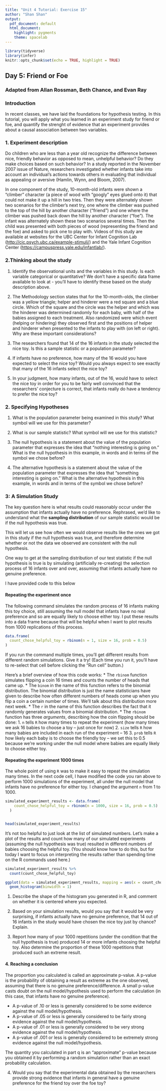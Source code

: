 ```yaml
---
title: "Unit 4 Tutorial: Exercise 15"
author: "Shan Shan"
output:
  pdf_document: default
  html_document:
    highlight: pygments
    theme: spacelab
---
```


```r
library(tidyverse)
library(infer)
knitr::opts_chunk$set(echo = TRUE, highlight = TRUE)
```

## Day 5: Friend or Foe
### Adapted from Allan Rossman, Beth Chance, and Evan Ray

### Introduction

In recent classes, we have laid the foundations for hypothesis testing. In this tutorial, you will apply what you learned in an experiment study for friend or foe, and quantify the strenght of evidence that an experiment provides about a causal association between two variables.

### 1. Experiment description

Do children who are less than a year old recognize the difference between nice, friendly behavior as opposed to mean, unhelpful behavior? Do they make choices based on such behavior? In a study reported in the November 2007 issue of Nature, researchers investigated whether infants
take into account an individual's actions towards others in evaluating that individual as appealing or aversive (Hamlin, Wynn, and Bloom, 2007).

In one component of the study, 10-month-old infants were shown a "climber" character (a piece of wood with "googly" eyes glued onto it) that
could not make it up a hill in two tries. Then they were alternately shown two scenarios for the climber's next try, one where the climber was pushed to the top of the hill by another character ("friend") and one where the climber was pushed back down the hill by another character ("foe"). The infant was alternately shown these two scenarios several times. Then the child was presented with both pieces of wood (representing the friend and the foe) and asked to pick one to play with. Videos of this study are available at websites for the UBC Center for Infant Cognition Lab (<http://cic.psych.ubc.ca/example-stimuli/>) and the Yale Infant Cognition Center (<https://campuspress.yale.edu/infantlab/>).

### 2.Thinking about the study

1. Identify the observational units and the variables in this study.  Is each variable categorical or quantitative?  We don't have a specific data frame available to look at - you'll have to identify these based on the study description above.

2. The Methodology section states that for the 10-month-olds, the climber was a yellow triangle; helper and hinderer were a red square and a blue circle.  Which of the square and the circle was the helper and which was the hinderer was determined randomly for each baby, with half of the babies assigned to each treatment.  Also randomized were which event (helping or hindering) they observed first and the positions of helper and hinderer when presented to the infants to play with (on left or right). Why are these important considerations?

3. The researchers found that 14 of the 16 infants in the study selected the nice toy. Is this a sample statistic or a population parameter?

4. If infants have no preference, how many of the 16 would you have expected to select the nice toy? Would you always expect to see exactly that many of the 16 infants select the nice toy?

5. In your judgment, how many infants, out of the 16, would have to select the nice toy in order for you to be fairly well convinced that the researchers' conjecture is correct, that infants really do have a tendency to prefer the nice toy?


### 2. Specifying Hypotheses

1. What is the population parameter being examined in this study?  What symbol will we use for this parameter?


2.  What is our sample statistic?  What symbol will we use for this statistic?


3. The null hypothesis is a statement about the value of the population parameter that expresses the idea that "nothing interesting is going on."  What is the null hypothesis in this example, in words and in terms of the symbol we chose  before?


4. The alternative hypothesis is a statement about the value of the population parameter that expresses the idea that "something interesting is going on."  What is the alternative hypothesis in this example, in words and in terms of the symbol we chose before?


### 3: A Simulation Study

The key question here is what results could reasonably occur under the assumption that infants actually have no preference.  Rephrased, we'd like to understand what the **sampling distribution** of our sample statistic would be if the null hypothesis was true.

This will let us see how often we would observe results like the ones we got in this study if the null hypothesis was true, and therefore determine whether or not the data we observed are consistent with the null hypothesis.

One way to get at the sampling distribution of our test statistic if the null hypothesis is true is by simulating (artificially re-creating) the selection process of 16 infants over and over, assuming that infants actually have no genuine preference.

I have provided code to this below

#### Repeating the experiment once
The following command simulates the random process of 16 infants making this toy choice, still assuming the null model that infants have no real preference and so are equally likely to choose either toy. I put these results into a data frame because that will be helpful when I want to plot results from 1000 replications of this process.

```r
data.frame(
  count_chose_helpful_toy = rbinom(n = 1, size = 16, prob = 0.5)
)
```

If you run the command multiple times, you'll get different results from different random simulations. Give it a try! (Each time you run it, you'll have to re-select that cell before clicking the "Run cell" button.)

Here's a brief overview of how this code works:
* The `rbinom` function simulates flipping a coin 16 times and counts the number of heads that came up.
    * The `binom` in the name of this function refers to the binomial distribution.  The binomial distribution is just the name statisticians have given to describe how often different numbers of heads come up when you flip a coin a certain number of times.  We'll talk about this distribution more next week.
    * The `r` in the name of this function describes the fact that it *r*andomly generates values from a binomial distribution.
 * The `rbinom` function has three *arguments*, describing how the coin flipping should be done:
   1. `n` tells `R` how many times to repeat the experiment (how many times we ask 16 babies to choose a toy -- just once for now)
   2. `size` tells `R` how many babies are included in each run of the experiment -- 16
   3. `prob` tells `R` how likely each baby is to choose the friendly toy -- we set this to 0.5 because we're working under the null model where babies are equally likely to choose either toy.
   
   
#### Repeating the experiment 1000 times

The whole point of using `R` was to make it easy to repeat the simulation many times.  In the next code cell, I have modified the code you ran above to perform 1000 simulations of the experiment, all under the null model that infants have no preference for either toy.  I changed the argument `n` from 1 to 1000. 

```r
simulated_experiment_results <- data.frame(
    count_chose_helpful_toy = rbinom(n = 1000, size = 16, prob = 0.5)
  )


head(simulated_experiment_results)
```

It's not too helpful to just look at the list of simulated numbers. Let's make a plot of the results and count how many of our simulated experiments (assuming the null hypothesis was true) resulted in different numbers of babies choosing the helpful toy.
(You should know how to do this, but for today I want to focus on interpreting the results rather than spending time on the R commands used here.)

```r
simulated_experiment_results %>%
  count(count_chose_helpful_toy)

ggplot(data = simulated_experiment_results, mapping = aes(x = count_chose_helpful_toy)) +
  geom_histogram(binwidth = 1)
```

1) Describe the shape of the histogram you generated in R, and comment on whether it is centered where you expected.


2) Based on your simulation results, would you say that it would be very surprising, if infants actually have no genuine preference, that 14 out of 16 infants in the study would have chosen the nice toy just by chance? Explain.

3) Report how many of your 1000 repetitions (under the condition that the null hypothesis is true) produced 14 or more infants choosing the helpful toy. Also determine the proportion of these 1000 repetitions that produced such an extreme result.


#### 4. Reaching a conclusion
The proportion you calculated is called an approximate p-value.  A p-value is the probability of obtaining a result as extreme as the one observed, assuming that there is no genuine preference/difference.
A small p-value casts doubt on the null model/hypothesis used to perform the calculation (in this case, that infants have no genuine preference).

* A p-value of .10 or less is generally considered to be some evidence against the null model/hypothesis.
* A p-value of .05 or less is generally considered to be fairly strong evidence against the null model/hypothesis.
* A p-value of .01 or less is generally considered to be very strong evidence against the null model/hypothesis.
* A p-value of .001 or less is generally considered to be extremely strong evidence against the null model/hypothesis.

The quantity you calculated in part q is an "approximate" p-value because you obtained it by performing a random simulation rather than an exact probability calculation.

4) Would you say that the experimental data obtained by the researchers provide strong evidence that infants in general have a genuine preference for the friend toy over the foe toy?

